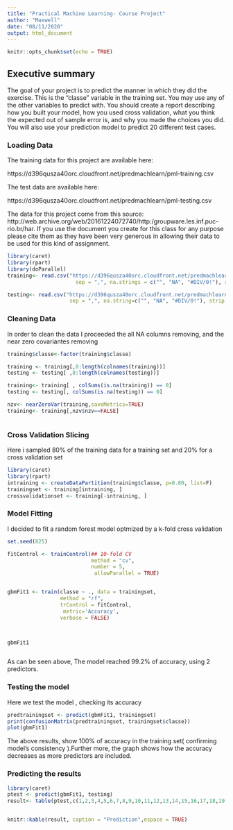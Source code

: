 ---
title: "Practical Machine Learning- Course Project"
author: "Maxwell"
date: "08/11/2020"
output: html_document
---

```{r setup, include=FALSE}
knitr::opts_chunk$set(echo = TRUE)
```

## Executive summary

The goal of your project is to predict the manner in which they did the exercise. This is the "classe" variable in the training set. You may use any of the other variables to predict with. You should create a report describing how you built your model, how you used cross validation, what you think the expected out of sample error is, and why you made the choices you did. You will also use your prediction model to predict 20 different test cases.

###  Loading Data
The training data for this project are available here:

https://d396qusza40orc.cloudfront.net/predmachlearn/pml-training.csv

The test data are available here:

https://d396qusza40orc.cloudfront.net/predmachlearn/pml-testing.csv

The data for this project come from this source: http://web.archive.org/web/20161224072740/http:/groupware.les.inf.puc-rio.br/har. If you use the document you create for this class for any purpose please cite them as they have been very generous in allowing their data to be used for this kind of assignment.
```{r, load data, message=FALSE, warning=FALSE}
library(caret)
library(rpart)
library(doParallel)
training<- read.csv("https://d396qusza40orc.cloudfront.net/predmachlearn/pml-training.csv", 
                      sep = ",", na.strings = c("", "NA", "#DIV/0!"), strip.white = TRUE, stringsAsFactors = FALSE)

testing<- read.csv("https://d396qusza40orc.cloudfront.net/predmachlearn/pml-testing.csv", 
                    sep = ",", na.string=c("", "NA", "#DIV/0!"), strip.white = TRUE, stringsAsFactors = FALSE)

```

###  Cleaning Data
In order to clean the data I proceeded the all NA columns  removing, and the near zero covariantes removing

```{r, cleaning}


training$classe<-factor(training$classe)

training <- training[,8:length(colnames(training))]
testing <- testing[ ,8:length(colnames(testing))]

training<- training[ , colSums(is.na(training)) == 0] 
testing <- testing[, colSums(is.na(testing)) == 0] 

nzv<- nearZeroVar(training,saveMetrics=TRUE)
training<- training[,nzv$nzv==FALSE]



``` 

###  Cross Validation Slicing
Here i sampled 80% of the training data for a  training set and 20% for a cross validation set

```{r, crosvalidation}
library(caret)
library(rpart)
intraining <- createDataPartition(training$classe, p=0.80, list=F)
trainingset <- training[intraining, ]
crossvalidationset <- training[-intraining, ]


``` 

###  Model Fitting
I decided to fit  a random forest model optmized by a k-fold cross validation 


```{r, fitting, message=FALSE, warning=FALSE,cache=TRUE}

set.seed(825)

fitControl <- trainControl(## 10-fold CV
                           method = "cv",
                           number = 5,
                            allowParallel = TRUE)


gbmFit1 <- train(classe ~ ., data = trainingset, 
                 method = "rf", 
                 trControl = fitControl,
                  metric='Accuracy',
                 verbose = FALSE)



gbmFit1



```
As can be seen above, The model reached  99.2% of accuracy, using 2 predictors.

###  Testing the model
Here we test the model , checking its accuracy

```{r}
predtrainingset <- predict(gbmFit1, trainingset)
print(confusionMatrix(predtrainingset, trainingset$classe))
plot(gbmFit1)
```
The above results, show 100% of accuracy in the training set( confirming  model's consistency ).Further more, the graph shows how the accuracy decreases  as more predictors are included.


### Predicting the results

```{r, predicting, cache=TRUE}
library(caret)
ptest <- predict(gbmFit1, testing)
result<- table(ptest,c(1,2,3,4,5,6,7,8,9,10,11,12,13,14,15,16,17,18,19,20))


knitr::kable(result, caption = "Prediction",espace = TRUE)
```